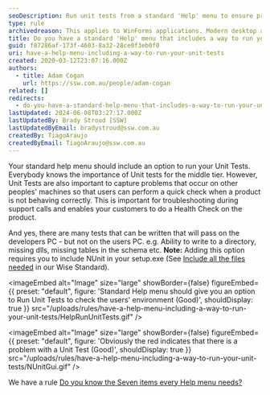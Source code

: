 ```yaml
---
seoDescription: Run unit tests from a standard 'Help' menu to ensure product quality and troubleshoot issues on users' machines.
type: rule
archivedreason: This applies to WinForms applications. Modern desktop applications should follow MVVM or MVC - in which case the viewmodel/controller is unit testable on every commit.
title: Do you have a standard 'Help' menu that includes a way to run your unit tests?
guid: f87286af-173f-4603-8a32-28ce0f3eb0f0
uri: have-a-help-menu-including-a-way-to-run-your-unit-tests
created: 2020-03-12T23:07:16.000Z
authors:
  - title: Adam Cogan
    url: https://ssw.com.au/people/adam-cogan
related: []
redirects:
  - do-you-have-a-standard-help-menu-that-includes-a-way-to-run-your-unit-tests
lastUpdated: 2024-06-08T03:27:17.000Z
lastUpdatedBy: Brady Stroud [SSW]
lastUpdatedByEmail: bradystroud@ssw.com.au
createdBy: TiagoAraujo
createdByEmail: TiagoAraujo@ssw.com.au
---
```


Your standard help menu should include an option to run your Unit Tests. Everybody knows the importance of Unit tests for the middle tier. However, Unit Tests are also important to capture problems that occur on other peoples' machines so that users can perform a quick check when a product is not behaving correctly. This is important for troubleshooting during support calls and enables your customers to do a Health Check on the product.

And yes, there are many tests that can be written that will pass on the developers PC - but not on the users PC. e.g. Ability to write to a directory, missing dlls, missing tables in the schema etc.
**Note:** Adding this option requires you to include NUnit in your setup.exe (See [Include all the files needed](https://www.ssw.com.au/ssw/Standards/WiseSetup/WiseStandards.aspx#IncludeAllFiles) in our Wise Standard).


<imageEmbed
  alt="Image"
  size="large"
  showBorder={false}
  figureEmbed={{
    preset: "default",
    figure: 'Standard Help menu should give you an option to Run Unit Tests to check the users\' environment (Good)',
    shouldDisplay: true
  }}
  src="/uploads/rules/have-a-help-menu-including-a-way-to-run-your-unit-tests/HelpRunUnitTests.gif"
/>


<imageEmbed
  alt="Image"
  size="large"
  showBorder={false}
  figureEmbed={{
    preset: "default",
    figure: 'Obviously the red indicates that there is a problem with a Unit Test (Good)',
    shouldDisplay: true
  }}
  src="/uploads/rules/have-a-help-menu-including-a-way-to-run-your-unit-tests/NUnitGui.gif"
/>

We have a rule [Do you know the Seven items every Help menu needs?](/menu-do-you-know-the-8-items-every-help-menu-needs)
